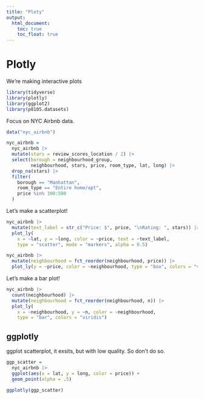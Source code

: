 ```yaml
---
title: "Ploty"
output: 
  html_document:
    toc: true
    toc_float: true
---
```


# Plotly

We're making interactive plots

```r
library(tidyverse)
library(plotly)
library(ggplot2)
library(p8105.datasets)
```



Focus on NYC Airbnb data.

```r
data("nyc_airbnb")

nyc_airbnb = 
  nyc_airbnb |> 
  mutate(stars = review_scores_location / 2) |> 
  select(borough = neighbourhood_group, 
         neighbourhood, stars, price, room_type, lat, long) |> 
  drop_na(stars) |> 
  filter(
    borough == "Manhattan",
    room_type == "Entire home/apt",
    price %in% 100:500
  )
```


Let's make a scatterplot!

```r
nyc_airbnb |> 
  mutate(text_label = str_c("Price: $", price, "\nRating: ", stars)) |> 
  plot_ly(
    x = ~lat, y = ~long, color = ~price, text = ~text_label,
    type = "scatter", mode = "markers", alpha = 0.5)
```

```r
nyc_airbnb |> 
  mutate(neighbourhood = fct_reorder(neighbourhood, price)) |> 
  plot_ly(y = ~price, color = ~neighbourhood, type = "box", colors = "viridis")
```


Let's make a bar plot!

```r
nyc_airbnb |> 
  count(neighbourhood) |> 
  mutate(neighbourhood = fct_reorder(neighbourhood, n)) |> 
  plot_ly(
    x = ~neighbourhood, y = ~n, color = ~neighbourhood,
    type = "bar", colors = "viridis")
```

## ggplotly

ggplot scatterplot, it exsits, but with low quality. So don't do so.

```r
ggp_scatter = 
  nyc_airbnb |>
  ggplot(aes(x = lat, y = long, color = price)) +
  geom_point(alpha = .5)

ggplotly(ggp_scatter)
```